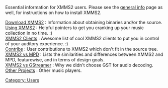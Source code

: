 {{Navbar}}

{{ReleaseStatus}}

Essential information for XMMS2 users. Please see the [[General information | general info]] page as well, for instructions on how to install XMMS2.

; [[Download XMMS2]] : Information about obtaining binaries and/or the source.
; [[Using the application | Using XMMS2]] : Helpful pointers to get you cranking up your music collection in no time. :)
; [[XMMS2 Clients]] : Awesome list of cool XMMS2 clients to put you in control of your auditory experience. :)
; [[Contribs]] : User contributions to XMMS2 which don't fit in the source tree.
; [[XMMS2 vs MPD]] : Lists the similarities and differences between XMMS2 and MPD, featurewise, and in terms of design goals.
; [[XMMS2 vs GStreamer]] : Why we didn't choose GST for audio decoding.
; [[Other Projects]] : Other music players.

[[Category: Users]]